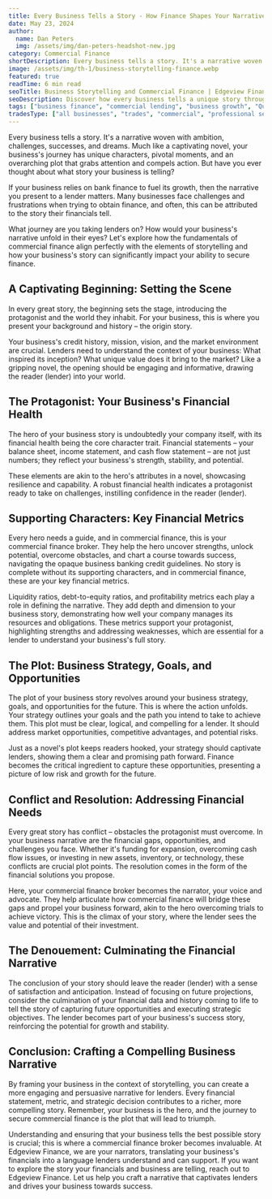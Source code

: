 ---
title: Every Business Tells a Story - How Finance Shapes Your Narrative
date: May 23, 2024
author:
  name: Dan Peters
  img: /assets/img/dan-peters-headshot-new.jpg
category: Commercial Finance
shortDescription: Every business tells a story. It's a narrative woven with ambition, challenges, successes, and dreams. Much like a captivating novel, your business's journey has unique characters, pivotal moments, and an overarching plot that grabs attention and compels action.
image: /assets/img/th-1/business-storytelling-finance.webp
featured: true
readTime: 6 min read
seoTitle: Business Storytelling and Commercial Finance | Edgeview Finance
seoDescription: Discover how every business tells a unique story through finance. Learn how your financial narrative impacts your ability to secure commercial finance and drive growth with Edgeview Finance.
tags: ["business finance", "commercial lending", "business growth", "Queensland business", "strategic finance", "financial storytelling"]
tradesType: ["all businesses", "trades", "commercial", "professional services"]
---


Every business tells a story. It's a narrative woven with ambition, challenges, successes, and dreams. Much like a captivating novel, your business's journey has unique characters, pivotal moments, and an overarching plot that grabs attention and compels action. But have you ever thought about what story your business is telling?

If your business relies on bank finance to fuel its growth, then the narrative you present to a lender matters. Many businesses face challenges and frustrations when trying to obtain finance, and often, this can be attributed to the story their financials tell.

What journey are you taking lenders on? How would your business's narrative unfold in their eyes? Let's explore how the fundamentals of commercial finance align perfectly with the elements of storytelling and how your business's story can significantly impact your ability to secure finance.

## A Captivating Beginning: Setting the Scene

In every great story, the beginning sets the stage, introducing the protagonist and the world they inhabit. For your business, this is where you present your background and history – the origin story.

Your business's credit history, mission, vision, and the market environment are crucial. Lenders need to understand the context of your business: What inspired its inception? What unique value does it bring to the market? Like a gripping novel, the opening should be engaging and informative, drawing the reader (lender) into your world.

## The Protagonist: Your Business's Financial Health

The hero of your business story is undoubtedly your company itself, with its financial health being the core character trait. Financial statements – your balance sheet, income statement, and cash flow statement – are not just numbers; they reflect your business's strength, stability, and potential. 

These elements are akin to the hero's attributes in a novel, showcasing resilience and capability. A robust financial health indicates a protagonist ready to take on challenges, instilling confidence in the reader (lender).

## Supporting Characters: Key Financial Metrics

Every hero needs a guide, and in commercial finance, this is your commercial finance broker. They help the hero uncover strengths, unlock potential, overcome obstacles, and chart a course towards success, navigating the opaque business banking credit guidelines. No story is complete without its supporting characters, and in commercial finance, these are your key financial metrics. 

Liquidity ratios, debt-to-equity ratios, and profitability metrics each play a role in defining the narrative. They add depth and dimension to your business story, demonstrating how well your company manages its resources and obligations. These metrics support your protagonist, highlighting strengths and addressing weaknesses, which are essential for a lender to understand your business's full story.

## The Plot: Business Strategy, Goals, and Opportunities

The plot of your business story revolves around your business strategy, goals, and opportunities for the future. This is where the action unfolds. Your strategy outlines your goals and the path you intend to take to achieve them. This plot must be clear, logical, and compelling for a lender. It should address market opportunities, competitive advantages, and potential risks. 

Just as a novel's plot keeps readers hooked, your strategy should captivate lenders, showing them a clear and promising path forward. Finance becomes the critical ingredient to capture these opportunities, presenting a picture of low risk and growth for the future.

## Conflict and Resolution: Addressing Financial Needs

Every great story has conflict – obstacles the protagonist must overcome. In your business narrative are the financial gaps, opportunities, and challenges you face. Whether it's funding for expansion, overcoming cash flow issues, or investing in new assets, inventory, or technology, these conflicts are crucial plot points. The resolution comes in the form of the financial solutions you propose. 

Here, your commercial finance broker becomes the narrator, your voice and advocate. They help articulate how commercial finance will bridge these gaps and propel your business forward, akin to the hero overcoming trials to achieve victory. This is the climax of your story, where the lender sees the value and potential of their investment.

## The Denouement: Culminating the Financial Narrative

The conclusion of your story should leave the reader (lender) with a sense of satisfaction and anticipation. Instead of focusing on future projections, consider the culmination of your financial data and history coming to life to tell the story of capturing future opportunities and executing strategic objectives. The lender becomes part of your business's success story, reinforcing the potential for growth and stability.

## Conclusion: Crafting a Compelling Business Narrative

By framing your business in the context of storytelling, you can create a more engaging and persuasive narrative for lenders. Every financial statement, metric, and strategic decision contributes to a richer, more compelling story. Remember, your business is the hero, and the journey to secure commercial finance is the plot that will lead to triumph.

Understanding and ensuring that your business tells the best possible story is crucial; this is where a commercial finance broker becomes invaluable. At Edgeview Finance, we are your narrators, translating your business's financials into a language lenders understand and can support. If you want to explore the story your financials and business are telling, reach out to Edgeview Finance. Let us help you craft a narrative that captivates lenders and drives your business towards success.